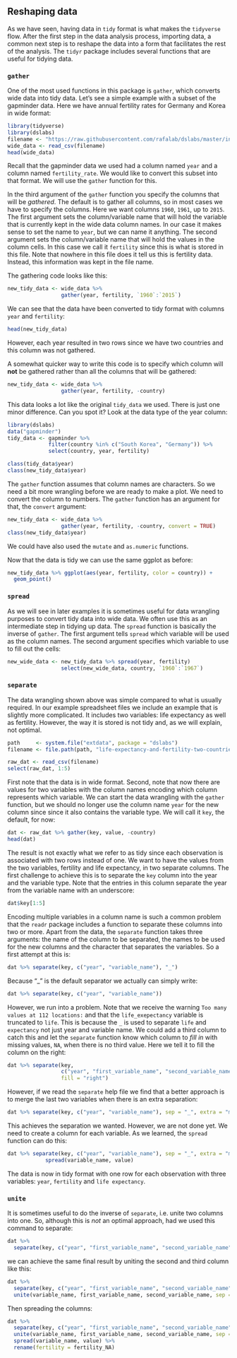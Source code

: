 ## Reshaping data

As we have seen, having data in `tidy` format is what makes the `tidyverse` flow. After the first step in the data analysis process, importing data, a common next step is to reshape the data into a form that facilitates the rest of the analysis. The `tidyr` package includes several functions that are useful for tidying data. 

### `gather`

One of the most used functions in this package is `gather`, which converts wide data into tidy data. Let's see a simple example with a subset of the gapminder data. Here we have annual fertility rates for Germany and Korea in wide format:

```r
library(tidyverse) 
library(dslabs)
filename <- "https://raw.githubusercontent.com/rafalab/dslabs/master/inst/extdata/fertility-two-countries-example.csv"
wide_data <- read_csv(filename)
head(wide_data)
```

Recall that the gapminder data we used had a column named `year` and a column named `fertility_rate`. We would like to convert this subset into that format. We will use the `gather` function for this.

In the third argument of the `gather` function you specify the columns that will be _gathered_. The default is to gather all columns, so in most cases we have to specify the columns. Here we want columns `1960`, `1961`, up to `2015`. The first argument sets the column/variable name that will hold the variable that is currently kept in the wide data column names. In our case it makes sense to set the name to `year`, but we can name it anything. The second argument sets the column/variable name that will hold the values in the column cells. In this case we call it `fertility` since this is what is stored in this file. Note that nowhere in this file does it tell us this is fertility data. Instead, this information was kept in the file name.  

The gathering code looks like this:

```r
new_tidy_data <- wide_data %>%
                 gather(year, fertility, `1960`:`2015`) 
```

We can see that the data have been converted to tidy format with columns `year` and `fertility`:

```r
head(new_tidy_data)
```

However, each year resulted in two rows since we have two countries and this column was not gathered.

A somewhat quicker way to write this code is to specify which column will **not** be gathered rather than all the columns that will be gathered:

```r
new_tidy_data <- wide_data %>%
                 gather(year, fertility, -country)
```

This data looks a lot like the original `tidy_data` we used. There is just one minor difference. Can you spot it? Look at the data type of the year column:

```r
library(dslabs)
data("gapminder")
tidy_data <- gapminder %>% 
             filter(country %in% c("South Korea", "Germany")) %>%
             select(country, year, fertility)

class(tidy_data$year)
class(new_tidy_data$year)
```

The `gather` function assumes that column names are characters. So we need a bit more wrangling before we are ready to make a plot. We need to convert the column to numbers. The `gather` function has an argument for that, the `convert` argument:

```r
new_tidy_data <- wide_data %>%
                 gather(year, fertility, -country, convert = TRUE)
class(new_tidy_data$year)
```

We could have also used the `mutate` and `as.numeric` functions.

Now that the data is tidy we can use the same ggplot as before:

```r
new_tidy_data %>% ggplot(aes(year, fertility, color = country)) +
  geom_point()
```

### `spread`

As we will see in later examples it is sometimes useful for data wrangling purposes to convert tidy data into wide data. We often use this as an intermediate step in tidying up data. The `spread` function is basically the inverse of `gather`. The first argument tells `spread` which variable will be used as the column names. The second argument specifies which variable to use to fill out the cells:

```r
new_wide_data <- new_tidy_data %>% spread(year, fertility)
                 select(new_wide_data, country, `1960`:`1967`)
```


### `separate`

The data wrangling shown above was simple compared to what is usually required. In our example spreadsheet files we include an example that is slightly more complicated. It includes two variables: life expectancy as well as fertility. However, the way it is stored is not tidy and, as we will explain, not optimal.

```r
path     <- system.file("extdata", package = "dslabs")
filename <- file.path(path, "life-expectancy-and-fertility-two-countries-example.csv")

raw_dat <- read_csv(filename)
select(raw_dat, 1:5)
```

First note that the data is in wide format. Second, note that now there are values for two variables with the column names encoding which column represents which variable. We can start the data wrangling with the `gather` function, but we should no longer use the column name `year` for the new column since since it also contains the variable type. We will call it `key`, the default, for now:

```r
dat <- raw_dat %>% gather(key, value, -country)
head(dat)
```

The result is not exactly what we refer to as tidy since each observation is associated with two rows instead of one. We want to have the values from the two variables, fertility and life expectancy, in two separate columns. The first challenge to achieve this is to separate the `key` column into the year and the variable type. Note that the entries in this column separate the year from the variable name with an underscore: 

```r
dat$key[1:5]
```

Encoding multiple variables in a column name is such a common problem that the `readr` package includes a function to separate these columns into two or more. Apart from the data, the `separate` function takes three arguments: the name of the column to be separated, the names to be used for the new columns and the character that separates the variables. So a first attempt at this is:

```r
dat %>% separate(key, c("year", "variable_name"), "_")
```

Because "_" is the default separator we actually can simply write:

```r
dat %>% separate(key, c("year", "variable_name"))
```

However, we run into a problem. Note that we receive the warning `Too many values at 112 locations:` and that the `life_exepectancy` variable is truncated to `life`. This is because the `_` is used to separate `life` and `expectancy` not just year and variable name. We could add a third column to catch this and let the `separate` function know which column to _fill in_ with missing values, `NA`, when there is no third value. Here we tell it to fill the column on the right:

```r
dat %>% separate(key, 
                 c("year", "first_variable_name", "second_variable_name"), 
                 fill = "right")
```

However, if we read the `separate` help file we find that a better approach is to merge the last two variables when there is an extra separation:

```r
dat %>% separate(key, c("year", "variable_name"), sep = "_", extra = "merge")
```

This achieves the separation we wanted. However, we are not done yet. We need to create a column for each variable. As we learned, the `spread` function can do this:

```r
dat %>% separate(key, c("year", "variable_name"), sep = "_", extra = "merge") %>%
  			spread(variable_name, value) 
```

The data is now in tidy format with one row for each observation with three variables: `year`, `fertility` and `life expectancy`.

### `unite`

It is sometimes useful to do the inverse of `separate`, i.e. unite two columns into one. So, although this is *not* an optimal approach, had we used this command to separate: 

```r
dat %>% 
  separate(key, c("year", "first_variable_name", "second_variable_name"), fill = "right")
```

we can achieve the same final result by uniting the second and third column like this:

```r
dat %>% 
  separate(key, c("year", "first_variable_name", "second_variable_name"), fill = "right") %>%
  unite(variable_name, first_variable_name, second_variable_name, sep = "_")
```

Then spreading the columns:

```r
dat %>% 
  separate(key, c("year", "first_variable_name", "second_variable_name"), fill = "right") %>%
  unite(variable_name, first_variable_name, second_variable_name, sep = "_") %>%
  spread(variable_name, value) %>%
  rename(fertility = fertility_NA)
```





